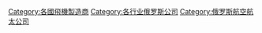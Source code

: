 {{Commons cat|Aircraft manufacturers of Russia}}

[[Category:各國飛機製造商|Category:各國飛機製造商]]
[[Category:各行业俄罗斯公司|Category:各行业俄罗斯公司]]
[[Category:俄罗斯航空航太公司|Category:俄罗斯航空航太公司]]